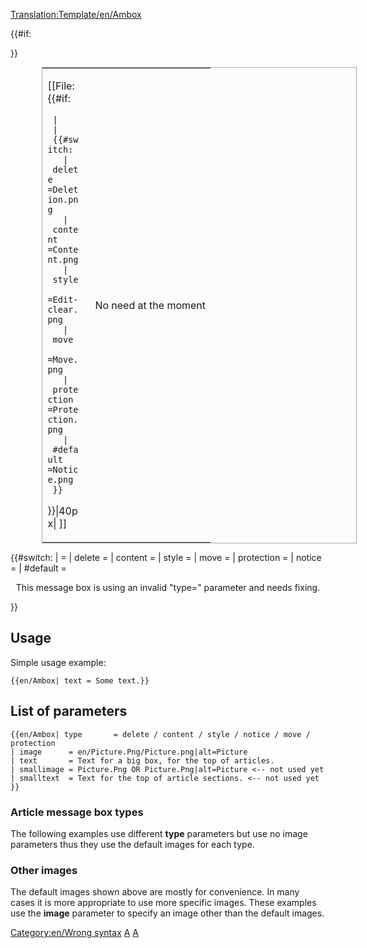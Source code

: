 <noinclude>[[Translation:Template/en/Ambox]]</noinclude><!-- 
      Wiki Ambox code adaptation

--><includeonly><table style="margin: 0px 10% 0px 10%; border: 1px solid #aaa; background:#fbfbfb"><tr>
<td style="border-left: 10px solid {{#switch:{{{type|}}} 
  | delete     =#b22222;
  | content    =#f28500;
  | style      =#f4c430;
  | move       =#9932cc;
  | protection =#bba;
  | #default   =#1e90ff;
}} padding: 2px 0 2px 0.5em;"><div style="width: 52px;">[[File:{{#if:{{{image|}}}
  | {{{image}}}
  | {{#switch:{{{type|}}}
    | delete     =Deletion.png
    | content    =Content.png
    | style      =Edit-clear.png
    | move       =Move.png
    | protection =Protection.png
    | #default   =Notice.png
  }}
}}|40px|
]]</div></td>
<td style="margin: 0 -0.5em;"> {{{text|}}} </td>
{{#if:{{{imageright|}}}
<td style="padding: 2px 0.5em 2px 0;">No need at the moment</td>
}}</tr></table><!-- 
Detect and report usage with faulty "type" parameter:
-->{{#switch:{{{type|}}}
|            = <!--No type fed, is also valid input --> 
| delete     =
| content    = 
| style      =
| move       =
| protection =
| notice     =
| #default   = <div style="text-align: center;">This message box is using an invalid "type={{{type|}}}" parameter and needs fixing.</div>[[Category:en/Wrong syntax]]
}}</includeonly><noinclude>

==Usage==
Simple usage example:

<pre>
{{en/Ambox| text = Some text.}}
</pre>
{{en/Ambox| text = Some text.}}
== List of parameters==
<pre>
{{en/Ambox| type       = delete / content / style / notice / move / protection
| image      = en/Picture.Png/Picture.png|alt=Picture
| text       = Text for a big box, for the top of articles.
| smallimage = Picture.Png OR Picture.Png|alt=Picture <-- not used yet
| smalltext  = Text for the top of article sections. <-- not used yet
}}
</pre>


=== Article message box types ===

The following examples use different '''type''' parameters but use no image parameters thus they use the default images for each type.

{{en/Ambox| type  = delete
| text  = type=<u>delete</u> – Deletion issues, such as {{en/S|en/Xxx}}.
}}
{{en/Ambox| type  = content
| text  = type=<u>content</u> – Content issues, such as {{en/S|en/Xxx}}.
}}
{{en/Ambox| type  = style
| text  = type=<u>style</u> – Style issues, such as {{en/S|en/Cleanup}}.
}}
{{en/Ambox| type  = notice
| text  = type=<u>notice</u> – Article notices, such as {{en/S|en/Current}}.
}}
{{en/Ambox| type  = move
| text  = type=<u>move</u> – Merge, split and transwiki proposals, such as {{en/S|en/Split}}.
}}
{{en/Ambox| type  = protection
| text  = type=<u>protection</u> – Protection notices, such as {{en/S|en/Xxx}}.
}}

=== Other images ===

The default images shown above are mostly for convenience. In many cases it is more appropriate to use more specific images. These examples use the '''image''' parameter to specify an image other than the default images.

{{en/Ambox| type  = notice
| image =en/Manual/OpenttdManual.png|alt= Openttd Manual
| text  = something something something something something.
}}

[[Category:en/Templates|A]][[Category:en/Message boxes|A]]
</noinclude>

<!--

  CSS if will become availble


/* Article message box styles */
table.ambox {
    margin: 0px 10%;   /* 10% = Will not overlap with other elements */
    border: 1px solid #aaa; 
    border-left: 10px solid #1e90ff;    /* Default "notice" blue */
    background: #fbfbfb; 
}
table.ambox + table.ambox {   /* Single border between stacked boxes. */
    margin-top: -1px;
}
.ambox th.mbox-text, 
.ambox td.mbox-text {            /* The message body cell(s) */
    padding: 0.25em 0.5em;       /* 0.5em left/right */
}
.ambox td.mbox-image {           /* The left image cell */
    padding: 2px 0 2px 0.5em;    /* 0.5em left, 0px right */
}
.ambox td.mbox-imageright {      /* The right image cell */
    padding: 2px 0.5em 2px 0;    /* 0px left, 0.5em right */
}

table.ambox-notice {
    border-left: 10px solid #1e90ff;    /* Blue */
}
table.ambox-speedy {
    border-left: 10px solid #b22222;    /* Red */
    background: #fee;                   /* Pink */
}
table.ambox-delete {
    border-left: 10px solid #b22222;    /* Red */
}
table.ambox-content {
    border-left: 10px solid #f28500;    /* Orange */
}
table.ambox-style {
    border-left: 10px solid #f4c430;    /* Yellow */
}
table.ambox-move {
    border-left: 10px solid #9932cc;    /* Purple */
}
table.ambox-protection {
    border-left: 10px solid #bba;       /* Gray-gold */
}
-->